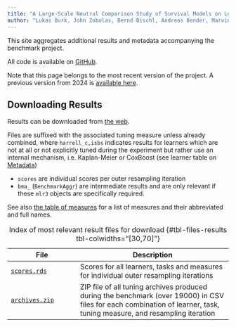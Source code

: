 ```yaml
---
title: "A Large-Scale Neutral Comparison Study of Survival Models on Low-Dimensional Data"
author: "Lukas Burk, John Zobolas, Bernd Bischl, Andreas Bender, Marvin N. Wright, Raphael Sonabend"
---
```


This site aggregates additional results and metadata accompanying the benchmark project.

All code is available on [GitHub](https://github.com/slds-lmu/paper_2023_survival_benchmark).

Note that this page belongs to the most recent version of the project. A previous version from 2024 is [available here](https://projects.lukasburk.de/survival_benchmark_2024).

## Downloading Results

Results can be downloaded from [the web](https://projects.lukasburk.de/survival_benchmark/results/).

Files are suffixed with the associated tuning measure unless already combined, where `harrell_c,isbs` indicates results for learners which are not at all or not explicitly tuned during the experiment but rather use an internal mechanism, i.e. Kaplan-Meier or CoxBoost (see learner table on [Metadata](metadata.qmd))

- `scores` are individual scores per outer resampling iteration
- `bma_` (`BenchmarkAggr`) are intermediate results and are only relevant if these `mlr3` objects are specifically required.

See also [the table of measures](metadata.qmd) for a list of measures and their abbreviated and full names.


| File | Description |
|------|-------------|
| [`scores.rds`][scores_rds]            | Scores for all learners, tasks and measures for individual outer resampling iterations |
| [`archives.zip`][archive_zip]         | ZIP file of all tuning archives produced during the benchmark (over 19000) in CSV files for each combination of learner, task, tuning measure, and resampling iteration |

: Index of most relevant result files for download {#tbl-files-results tbl-colwidths="[30,70]"}

[scores_csv]: https://projects.lukasburk.de/survival_benchmark/results/scores.csv
[scores_rds]: https://projects.lukasburk.de/survival_benchmark/results/scores.rds
[archive_zip]: https://projects.lukasburk.de/survival_benchmark/results/archives.zip
